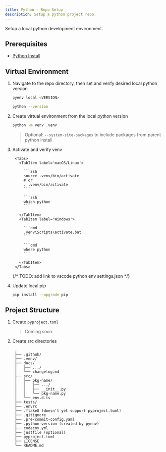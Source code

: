 ```yaml
---
title: Python - Repo Setup
description: Setup a python project repo.
---
```



Setup a local python development environment.

## Prerequisites

- [Python Install](/docs/langs/python/install)

## Virtual Environment

1.  Navigate to the repo directory, then set and verify desired local python version

    ```zsh
    pyenv local <VERSION>
    ```

    ```zsh
    python --version
    ```

2.  Create virtual environment from the local python version

    ```zsh
    python -m venv .venv
    ```

    > Optional: `--system-site-packages` to include packages from parent python install

3.  Activate and verify venv

         <Tabs>
           <TabItem label='macOS/Linux'>

             ```zsh
             source .venv/bin/activate
             # or
             . .venv/bin/activate
             ```

             ```zsh
             which python
             ```

           </TabItem>
           <TabItem label='Windows'>

             ```cmd
             .venv\Scripts\activate.bat
             ```

             ```cmd
             where python
             ```

           </TabItem>
         </Tabs>

    {/* TODO: add link to vscode python env settings.json */}

4.  Update local pip

    ```zsh
    pip install --upgrade pip
    ```

## Project Structure

1. Create `pyproject.toml`

   > Coming soon.

2. Create src directories

   ```
    .
    ├── .github/
    ├── .venv/
    ├── docs/
    │   ├── .../
    │   └── changelog.md
    ├── src/
    │   ├── pkg-name/
    │   │   ├── .../
    │   │   ├── __init__.py
    │   │   └── pkg-name.py
    │   └── env.d.ts
    ├── tests/
    ├── .envrc
    ├── .flake8 (doesn't yet support pyproject.toml)
    ├── .gitignore
    ├── .pre-commit-config.yaml
    ├── .python-version (created by pyenv)
    ├── codecov.yml
    ├── justfile (optional)
    ├── pyproject.toml
    ├── LICENSE
    └── README.md
   ```
